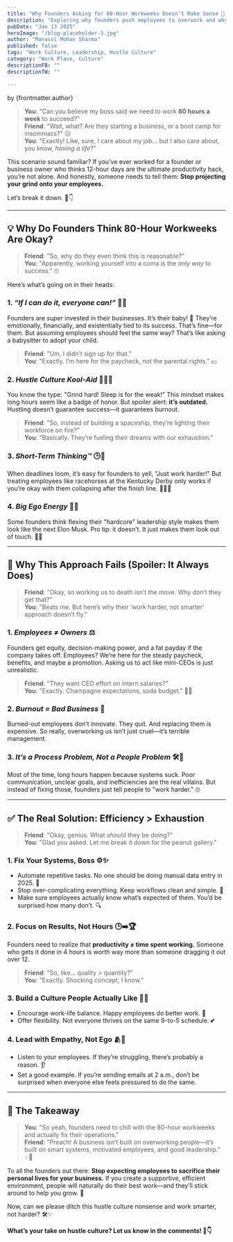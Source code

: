 ```yaml
---
title: "Why Founders Asking for 80-Hour Workweeks Doesn’t Make Sense 🚫 2"
description: "Exploring why founders push employees to overwork and why efficiency is a better solution than exhaustion."
pubDate: "Jan 13 2025"
heroImage: "/blog-placeholder-3.jpg"
author: "Manasvi Mohan Sharma"
published: false
tags: "Work Culture, Leadership, Hustle Culture"
category: "Work Place, Culture"
descriptionFB: ""
descriptionTW: ""

---
```


by {frontmatter.author}

> **You**: "Can you believe my boss said we need to work **80 hours a week** to succeed?"  
> **Friend**: "Wait, what? Are they starting a business, or a boot camp for insomniacs?" 😑  
> **You**: "Exactly! Like, sure, I care about my job… but I also care about, you know, _having a life_?"

This scenario sound familiar? If you’ve ever worked for a founder or business owner who thinks 12-hour days are the ultimate productivity hack, you’re not alone. And honestly, someone needs to tell them: **Stop projecting your grind onto your employees.**

Let’s break it down. 🌟👇

---

## 💡 Why Do Founders Think 80-Hour Workweeks Are Okay?

> **Friend**: "So, why do they even think this is reasonable?"  
> **You**: "Apparently, working yourself into a coma is the _only way_ to success." 🙄

Here’s what’s going on in their heads:

### 1. _“If I can do it, everyone can!”_ 🧠🔄

Founders are _super_ invested in their businesses. It’s their baby! 👶 They’re emotionally, financially, and existentially tied to its success. That’s fine—for them. But assuming employees should feel the same way? That’s like asking a babysitter to adopt your child.

> **Friend**: "Um, I didn’t sign up for that."  
> **You**: "Exactly. I’m here for the paycheck, not the parental rights." 💵

### 2. _Hustle Culture Kool-Aid_ 💪🏽🔥

You know the type: "Grind hard! Sleep is for the weak!" This mindset makes long hours seem like a badge of honor. But spoiler alert: **it’s outdated.** Hustling doesn’t guarantee success—it guarantees burnout.

> **Friend**: "So, instead of building a spaceship, they’re lighting their workforce on fire?"  
> **You**: "Basically. They’re fueling their dreams with our exhaustion."

### 3. _Short-Term Thinking™_ 🕒💭

When deadlines loom, it’s easy for founders to yell, "Just work harder!" But treating employees like racehorses at the Kentucky Derby only works if you’re okay with them collapsing after the finish line. 🏃‍♂️💥

### 4. _Big Ego Energy_ 👑📣

Some founders think flexing their "hardcore" leadership style makes them look like the next Elon Musk. Pro tip: it doesn’t. It just makes them look out of touch. 🤦‍♂️

---

## 🚨 Why This Approach Fails (Spoiler: It Always Does)

> **Friend**: "Okay, so working us to death isn’t the move. Why don’t they get that?"  
> **You**: "Beats me. But here’s why their ‘work harder, not smarter’ approach doesn’t fly."

### 1. _Employees ≠ Owners_ ⚖️

Founders get equity, decision-making power, and a fat payday if the company takes off. Employees? We’re here for the steady paycheck, benefits, and maybe a promotion. Asking us to act like mini-CEOs is just unrealistic.

> **Friend**: "They want CEO effort on intern salaries?"  
> **You**: "Exactly. Champagne expectations, soda budget." 🍾🥤

### 2. _Burnout = Bad Business_ 🧨

Burned-out employees don’t innovate. They quit. And replacing them is expensive. So really, overworking us isn’t just cruel—it’s terrible management.

### 3. _It’s a Process Problem, Not a People Problem_ 🛠️🚧

Most of the time, long hours happen because systems suck. Poor communication, unclear goals, and inefficiencies are the real villains. But instead of fixing those, founders just tell people to "work harder." 🙄

---

## ✅ The Real Solution: Efficiency > Exhaustion

> **Friend**: "Okay, genius. What _should_ they be doing?"  
> **You**: "Glad you asked. Let me break it down for the peanut gallery."

### 1. **Fix Your Systems, Boss** ⚙️✨

- Automate repetitive tasks. No one should be doing manual data entry in 2025. 🤖
- Stop over-complicating everything. Keep workflows clean and simple. 🔄
- Make sure employees actually know what’s expected of them. You’d be surprised how many don’t. 🔍

### 2. **Focus on Results, Not Hours** 🕒➡️🏆

Founders need to realize that **productivity ≠ time spent working.** Someone who gets it done in 4 hours is worth way more than someone dragging it out over 12.

> **Friend**: "So, like… quality > quantity?"  
> **You**: "Exactly. Shocking concept, I know."

### 3. **Build a Culture People Actually Like** 🌱🌈

- Encourage work-life balance. Happy employees do better work. 🎉
- Offer flexibility. Not everyone thrives on the same 9-to-5 schedule. 💕

### 4. **Lead with Empathy, Not Ego** 🫂💬

- Listen to your employees. If they’re struggling, there’s probably a reason. 👂
- Set a good example. If you’re sending emails at 2 a.m., don’t be surprised when everyone else feels pressured to do the same.

---

## 🚀 The Takeaway

> **You**: "So yeah, founders need to chill with the 80-hour workweeks and actually fix their operations."  
> **Friend**: "Preach! A business isn’t built on overworking people—it’s built on smart systems, motivated employees, and good leadership." 💡👊

To all the founders out there: **Stop expecting employees to sacrifice their personal lives for your business.** If you create a supportive, efficient environment, people will naturally do their best work—and they’ll stick around to help you grow. 🌟

Now, can we please ditch this hustle culture nonsense and work smarter, not harder? 🛠️✨

**What’s your take on hustle culture? Let us know in the comments! 💬👇**
